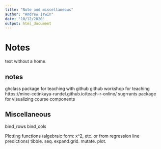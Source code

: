 ```yaml
---
title: "Note and miscellaneous"
author: "Andrew Irwin"
date: "10/12/2020"
output: html_document
---
```


# Notes

text without a home.


## notes

ghclass package for teaching with github
github workshop for teaching https://mine-cetinkaya-rundel.github.io/teach-r-online/
sugrrants package for visualizing course components

## Miscellaneous


bind_rows
bind_cols


Plotting functions (algebraic form: x^2, etc. or from regression line predictions)
tibble. seq. expand.grid. mutate. plot.

